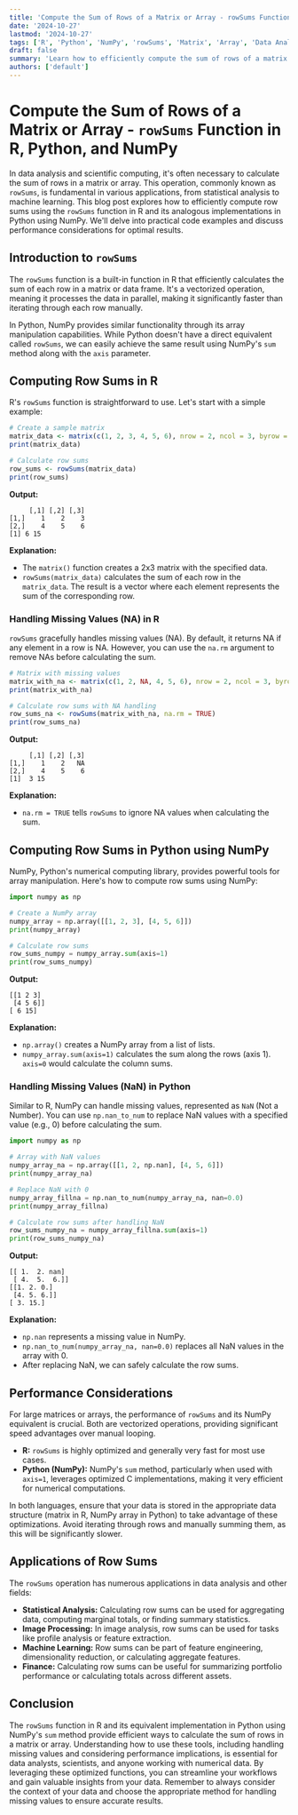 ```yaml
---
title: 'Compute the Sum of Rows of a Matrix or Array - rowSums Function in R, Python, and NumPy'
date: '2024-10-27'
lastmod: '2024-10-27'
tags: ['R', 'Python', 'NumPy', 'rowSums', 'Matrix', 'Array', 'Data Analysis', 'Linear Algebra', 'Code Examples', 'Programming']
draft: false
summary: 'Learn how to efficiently compute the sum of rows of a matrix or array using the rowSums function in R and equivalent implementations in Python using NumPy. This comprehensive guide provides clear explanations, practical code examples, and performance considerations for data analysis and linear algebra tasks.'
authors: ['default']
---
```


# Compute the Sum of Rows of a Matrix or Array - `rowSums` Function in R, Python, and NumPy

In data analysis and scientific computing, it's often necessary to calculate the sum of rows in a matrix or array. This operation, commonly known as `rowSums`, is fundamental in various applications, from statistical analysis to machine learning. This blog post explores how to efficiently compute row sums using the `rowSums` function in R and its analogous implementations in Python using NumPy. We'll delve into practical code examples and discuss performance considerations for optimal results.

## Introduction to `rowSums`

The `rowSums` function is a built-in function in R that efficiently calculates the sum of each row in a matrix or data frame. It's a vectorized operation, meaning it processes the data in parallel, making it significantly faster than iterating through each row manually.

In Python, NumPy provides similar functionality through its array manipulation capabilities. While Python doesn't have a direct equivalent called `rowSums`, we can easily achieve the same result using NumPy's `sum` method along with the `axis` parameter.

## Computing Row Sums in R

R's `rowSums` function is straightforward to use. Let's start with a simple example:

```R
# Create a sample matrix
matrix_data <- matrix(c(1, 2, 3, 4, 5, 6), nrow = 2, ncol = 3, byrow = TRUE)
print(matrix_data)

# Calculate row sums
row_sums <- rowSums(matrix_data)
print(row_sums)
```

**Output:**

```
     [,1] [,2] [,3]
[1,]    1    2    3
[2,]    4    5    6
[1] 6 15
```

**Explanation:**

*   The `matrix()` function creates a 2x3 matrix with the specified data.
*   `rowSums(matrix_data)` calculates the sum of each row in the `matrix_data`. The result is a vector where each element represents the sum of the corresponding row.

### Handling Missing Values (NA) in R

`rowSums` gracefully handles missing values (NA). By default, it returns NA if any element in a row is NA.  However, you can use the `na.rm` argument to remove NAs before calculating the sum.

```R
# Matrix with missing values
matrix_with_na <- matrix(c(1, 2, NA, 4, 5, 6), nrow = 2, ncol = 3, byrow = TRUE)
print(matrix_with_na)

# Calculate row sums with NA handling
row_sums_na <- rowSums(matrix_with_na, na.rm = TRUE)
print(row_sums_na)
```

**Output:**

```
     [,1] [,2] [,3]
[1,]    1    2   NA
[2,]    4    5    6
[1]  3 15
```

**Explanation:**

*   `na.rm = TRUE` tells `rowSums` to ignore NA values when calculating the sum.

## Computing Row Sums in Python using NumPy

NumPy, Python's numerical computing library, provides powerful tools for array manipulation. Here's how to compute row sums using NumPy:

```python
import numpy as np

# Create a NumPy array
numpy_array = np.array([[1, 2, 3], [4, 5, 6]])
print(numpy_array)

# Calculate row sums
row_sums_numpy = numpy_array.sum(axis=1)
print(row_sums_numpy)
```

**Output:**

```
[[1 2 3]
 [4 5 6]]
[ 6 15]
```

**Explanation:**

*   `np.array()` creates a NumPy array from a list of lists.
*   `numpy_array.sum(axis=1)` calculates the sum along the rows (axis 1).  `axis=0` would calculate the column sums.

### Handling Missing Values (NaN) in Python

Similar to R, NumPy can handle missing values, represented as `NaN` (Not a Number). You can use `np.nan_to_num` to replace NaN values with a specified value (e.g., 0) before calculating the sum.

```python
import numpy as np

# Array with NaN values
numpy_array_na = np.array([[1, 2, np.nan], [4, 5, 6]])
print(numpy_array_na)

# Replace NaN with 0
numpy_array_fillna = np.nan_to_num(numpy_array_na, nan=0.0)
print(numpy_array_fillna)

# Calculate row sums after handling NaN
row_sums_numpy_na = numpy_array_fillna.sum(axis=1)
print(row_sums_numpy_na)
```

**Output:**

```
[[ 1.  2. nan]
 [ 4.  5.  6.]]
[[1. 2. 0.]
 [4. 5. 6.]]
[ 3. 15.]
```

**Explanation:**

*   `np.nan` represents a missing value in NumPy.
*   `np.nan_to_num(numpy_array_na, nan=0.0)` replaces all NaN values in the array with 0.
*   After replacing NaN, we can safely calculate the row sums.

## Performance Considerations

For large matrices or arrays, the performance of `rowSums` and its NumPy equivalent is crucial. Both are vectorized operations, providing significant speed advantages over manual looping.

*   **R:** `rowSums` is highly optimized and generally very fast for most use cases.
*   **Python (NumPy):**  NumPy's `sum` method, particularly when used with `axis=1`, leverages optimized C implementations, making it very efficient for numerical computations.

In both languages, ensure that your data is stored in the appropriate data structure (matrix in R, NumPy array in Python) to take advantage of these optimizations.  Avoid iterating through rows and manually summing them, as this will be significantly slower.

## Applications of Row Sums

The `rowSums` operation has numerous applications in data analysis and other fields:

*   **Statistical Analysis:** Calculating row sums can be used for aggregating data, computing marginal totals, or finding summary statistics.
*   **Image Processing:**  In image analysis, row sums can be used for tasks like profile analysis or feature extraction.
*   **Machine Learning:** Row sums can be part of feature engineering, dimensionality reduction, or calculating aggregate features.
*   **Finance:**  Calculating row sums can be useful for summarizing portfolio performance or calculating totals across different assets.

## Conclusion

The `rowSums` function in R and its equivalent implementation in Python using NumPy's `sum` method provide efficient ways to calculate the sum of rows in a matrix or array.  Understanding how to use these tools, including handling missing values and considering performance implications, is essential for data analysts, scientists, and anyone working with numerical data. By leveraging these optimized functions, you can streamline your workflows and gain valuable insights from your data. Remember to always consider the context of your data and choose the appropriate method for handling missing values to ensure accurate results.